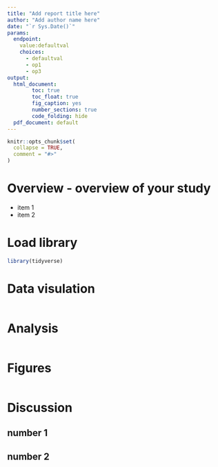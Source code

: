 ---
title: "Add report title here"
author: "Add author name here"
date: "`r Sys.Date()`"
params:
  endpoint:
    value:defaultval
    choices:
      - defaultval
      - op1
      - op3
output: 
  html_document:
        toc: true
        toc_float: true
        fig_caption: yes
        number_sections: true
        code_folding: hide
  pdf_document: default
---

```{r setup, include = FALSE}
knitr::opts_chunk$set(
  collapse = TRUE,
  comment = "#>"
)
```
<!-- commenting area -->

# Overview - overview of your study
+ item 1
+ item 2

# Load library
```{r load liobraries}
library(tidyverse)
```

# Data visulation
```{r data viz}
```

# Analysis
```{r molding}
```
# Figures
```{r, fig.show='hold',fig.cap = "Your figure caption"}
```

# Discussion
## number 1
### 
### 
## number 2

